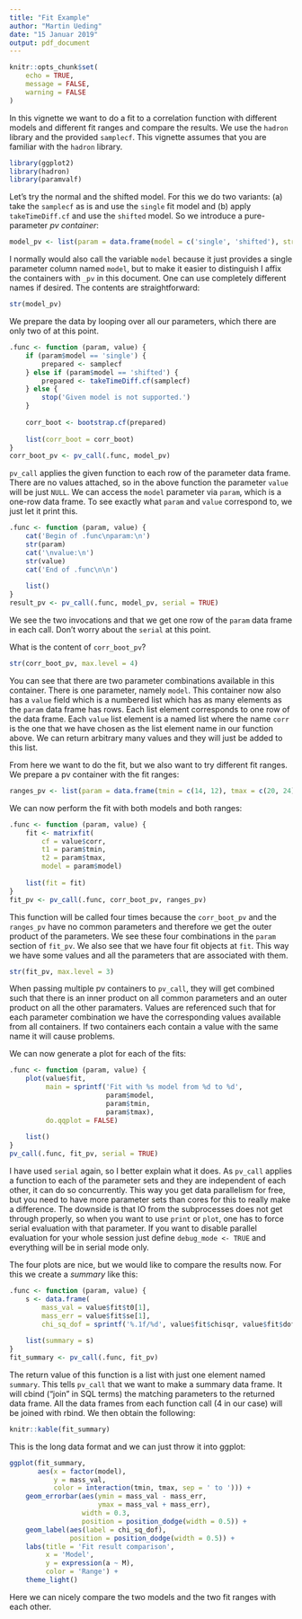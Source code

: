 ```yaml
---
title: "Fit Example"
author: "Martin Ueding"
date: "15 Januar 2019"
output: pdf_document
---
```


```r
knitr::opts_chunk$set(
	echo = TRUE,
	message = FALSE,
	warning = FALSE
)
```

In this vignette we want to do a fit to a correlation function with different models and different fit ranges and compare the results. We use the `hadron` library and the provided `samplecf`. This vignette assumes that you are familiar with the `hadron` library.

```r
library(ggplot2)
library(hadron)
library(paramvalf)
```

Let's try the normal and the shifted model. For this we do two variants: (a) take the `samplecf` as is and use the `single` fit model and (b) apply `takeTimeDiff.cf` and use the `shifted` model. So we introduce a pure-parameter *pv container*:

```r
model_pv <- list(param = data.frame(model = c('single', 'shifted'), stringsAsFactors = FALSE))
```

I normally would also call the variable `model` because it just provides a single parameter column named `model`, but to make it easier to distinguish I affix the containers with `_pv` in this document. One can use completely different names if desired. The contents are straightforward:

```r
str(model_pv)
```

We prepare the data by looping over all our parameters, which there are only two of at this point.

```r
.func <- function (param, value) {
    if (param$model == 'single') {
        prepared <- samplecf
    } else if (param$model == 'shifted') {
        prepared <- takeTimeDiff.cf(samplecf)
    } else {
        stop('Given model is not supported.')
    }
    
    corr_boot <- bootstrap.cf(prepared)
    
    list(corr_boot = corr_boot)
}
corr_boot_pv <- pv_call(.func, model_pv)
```

`pv_call` applies the given function to each row of the parameter data frame. There are no values attached, so in the above function the parameter `value` will be just `NULL`. We can access the `model` parameter via `param`, which is a one-row data frame. To see exactly what `param` and `value` correspond to, we just let it print this.

```r
.func <- function (param, value) {
    cat('Begin of .func\nparam:\n')
    str(param)
    cat('\nvalue:\n')
    str(value)
    cat('End of .func\n\n')
    
    list()
}
result_pv <- pv_call(.func, model_pv, serial = TRUE)
```

We see the two invocations and that we get one row of the `param` data frame in each call. Don't worry about the `serial` at this point.

What is the content of `corr_boot_pv`?

```r
str(corr_boot_pv, max.level = 4)
```

You can see that there are two parameter combinations available in this container. There is one parameter, namely `model`. This container now also has a `value` field which is a numbered list which has as many elements as the `param` data frame has rows. Each list element corresponds to one row of the data frame. Each `value` list element is a named list where the name `corr` is the one that we have chosen as the list element name in our function above. We can return arbitrary many values and they will just be added to this list.

From here we want to do the fit, but we also want to try different fit ranges. We prepare a pv container with the fit ranges:

```r
ranges_pv <- list(param = data.frame(tmin = c(14, 12), tmax = c(20, 24)))
```

We can now perform the fit with both models and both ranges:

```r
.func <- function (param, value) {
    fit <- matrixfit(
        cf = value$corr,
        t1 = param$tmin,
        t2 = param$tmax,
        model = param$model)
    
    list(fit = fit)
}
fit_pv <- pv_call(.func, corr_boot_pv, ranges_pv)
```

This function will be called four times because the `corr_boot_pv` and the `ranges_pv` have no common parameters and therefore we get the outer product of the parameters. We see these four combinations in the `param` section of `fit_pv`. We also see that we have four fit objects at `fit`. This way we have some values and all the parameters that are associated with them.

```r
str(fit_pv, max.level = 3)
```

When passing multiple pv containers to `pv_call`, they will get combined such that there is an inner product on all common parameters and an outer product on all the other paramaters. Values are referenced such that for each parameter combination we have the corresponding values available from all containers. If two containers each contain a value with the same name it will cause problems.

We can now generate a plot for each of the fits:

```r
.func <- function (param, value) {
    plot(value$fit,
         main = sprintf('Fit with %s model from %d to %d',
                        param$model,
                        param$tmin,
                        param$tmax),
         do.qqplot = FALSE)
    
    list()
}
pv_call(.func, fit_pv, serial = TRUE)
```

I have used `serial` again, so I better explain what it does. As `pv_call` applies a function to each of the parameter sets and they are independent of each other, it can do so concurrently. This way you get data parallelism for free, but you need to have more parameter sets than cores for this to really make a difference. The downside is that IO from the subprocesses does not get through properly, so when you want to use `print` or `plot`, one has to force serial evaluation with that parameter. If you want to disable parallel evaluation for your whole session just define `debug_mode <- TRUE` and everything will be in serial mode only.

The four plots are nice, but we would like to compare the results now. For this we create a *summary* like this:

```r
.func <- function (param, value) {
    s <- data.frame(
        mass_val = value$fit$t0[1],
        mass_err = value$fit$se[1],
        chi_sq_dof = sprintf('%.1f/%d', value$fit$chisqr, value$fit$dof))
    
    list(summary = s)
}
fit_summary <- pv_call(.func, fit_pv)
```

The return value of this function is a list with just one element named `summary`. This tells `pv_call` that we want to make a summary data frame. It will cbind (“join” in SQL terms) the matching parameters to the returned data frame. All the data frames from each function call (4 in our case) will be joined with rbind. We then obtain the following:

```r
knitr::kable(fit_summary)
```

This is the long data format and we can just throw it into ggplot:

```r
ggplot(fit_summary,
       aes(x = factor(model),
           y = mass_val,
           color = interaction(tmin, tmax, sep = ' to '))) +
    geom_errorbar(aes(ymin = mass_val - mass_err,
                      ymax = mass_val + mass_err),
                  width = 0.3,
                  position = position_dodge(width = 0.5)) +
    geom_label(aes(label = chi_sq_dof),
               position = position_dodge(width = 0.5)) +
    labs(title = 'Fit result comparison',
         x = 'Model',
         y = expression(a ~ M),
         color = 'Range') +
    theme_light()
```

Here we can nicely compare the two models and the two fit ranges with each other.
